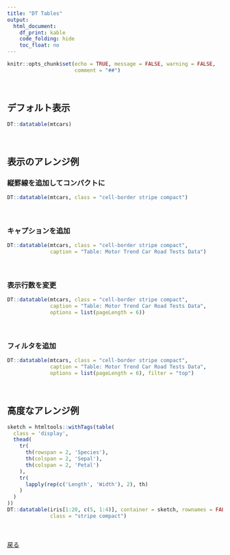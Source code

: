 ---
title: "DT Tables"
output: 
  html_document:
    df_print: kable
    code_folding: hide
    toc_float: no
---

```{r setup, include=FALSE}
knitr::opts_chunk$set(echo = TRUE, message = FALSE, warning = FALSE,
                      comment = "##")
```

　  

## デフォルト表示
```{r}
DT::datatable(mtcars)
```

　  

## 表示のアレンジ例

### 縦罫線を追加してコンパクトに
```{r}
DT::datatable(mtcars, class = "cell-border stripe compact")
```
　  

### キャプションを追加
```{r}
DT::datatable(mtcars, class = "cell-border stripe compact",
              caption = "Table: Motor Trend Car Road Tests Data")
```
　  

### 表示行数を変更
```{r}
DT::datatable(mtcars, class = "cell-border stripe compact",
              caption = "Table: Motor Trend Car Road Tests Data",
              options = list(pageLength = 6))
```
　  

### フィルタを追加
```{r}
DT::datatable(mtcars, class = "cell-border stripe compact",
              caption = "Table: Motor Trend Car Road Tests Data",
              options = list(pageLength = 6), filter = "top")
```
　  

## 高度なアレンジ例
```{r}
sketch = htmltools::withTags(table(
  class = 'display',
  thead(
    tr(
      th(rowspan = 2, 'Species'),
      th(colspan = 2, 'Sepal'),
      th(colspan = 2, 'Petal')
    ),
    tr(
      lapply(rep(c('Length', 'Width'), 2), th)
    )
  )
))
DT::datatable(iris[1:20, c(5, 1:4)], container = sketch, rownames = FALSE,
              class = "stripe compact")
```

　  

[戻る](../rmd_table.html#DT)